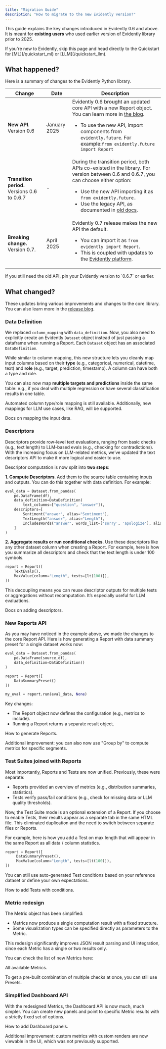 ```yaml
---
title: "Migration Guide"
description: "How to migrate to the new Evidently version?"
---
```


This guide explains the key changes introduced in Evidently 0.6 and above. It is meant for **existing users** who used earlier version of Evidently library prior to 2025.

<Check>
  If you're new to Evidently, skip this page and head directly to the Quickstart for [ML](/quickstart_ml) or [LLM](/quickstart_llm).
</Check>

## What happened?

Here is a summary of changes to the Evidently Python library.

| Change                                       | Date         | Description                                                                                                                                                                                                                                                                          |
| -------------------------------------------- | ------------ | ------------------------------------------------------------------------------------------------------------------------------------------------------------------------------------------------------------------------------------------------------------------------------------ |
| **New API.** Version 0.6                     | January 2025 | Evidently 0.6 brought an updated core API with a new Report object. You can learn more in [the blog](https://www.evidentlyai.com/blog/evidently-api-change).  <ul><li>To use the new API, import components from `evidently.future`. For example:`from evidently.future import Report`  </li> </ul>   |
| **Transition period.** Versions 0.6 to 0.6.7 | -            | During the transition period, both APIs co-existed in the library. For version between 0.6 and 0.6.7, you can choose either option: <ul><li> Use the new API importing it as `from evidently.future.` </li><li>   Use the legacy API, as documented in [old docs](https://docs-old.evidentlyai.com/). </li> </ul>              |
| **Breaking change.** Version 0.7.            | April 2025   | Evidently 0.7 release makes the new API the default.<ul><li> You can import it as `from evidently import Report`. </li><li>    This is coupled with updates to the [Evidently platform](cloud_v2).  </li> </ul>                                                                                                    |
<Info>
  If you still need the old API, pin your Evidently version to `0.6.7` or earlier.
</Info>

## What changed?

These updates bring various improvements and changes to the core library. You can also learn more in the [release blog](https://www.evidentlyai.com/blog/evidently-api-change).

### Data Definition

We replaced `column_mapping` with `data_definition`. Now, you also need to explicitly create an Evidently `Dataset` object instead of just passing a dataframe when running a Report. Each `Dataset` object has an associated `DataDefinition`.

While similar to column mapping, this new structure lets you cleanly map input columns based on their **type** (e.g., categorical, numerical, datetime, text) and **role** (e.g., target, prediction, timestamp). A column can have both a type and role.

You can also now map **multiple targets and predictions** inside the same table: e.g., if you deal with multiple regression or have several classification results in one table.

Automated column type/role mapping is still available. Additionally, new mappings for LLM use cases, like RAG, will be supported.

<Card title="Data Definition" href="/docs/library/data_definition">
  Docs on mapping the input data.
</Card>

### Descriptors

Descriptors provide row-level text evaluations, ranging from basic checks (e.g., text length) to LLM-based evals (e.g., checking for contradictions). With the increasing focus on LLM-related metrics, we’ve updated the text descriptors API to make it more logical and easier to use.

Descriptor computation is now split into **two steps**:

**1. Compute Descriptors**. Add them to the source table containing inputs and outputs. You can do this together with data definition. For example:

```python
eval_data = Dataset.from_pandas(
    pd.DataFrame(df),
    data_definition=DataDefinition(
        text_columns=["question", "answer"]),
    descriptors=[
        Sentiment("answer", alias="Sentiment"),
        TextLength("answer", alias="Length"),
        IncludesWords("answer", words_list=['sorry', 'apologize'], alias="Denials"),
    ]
)
```

**2. Aggregate results or run conditional checks**. Use these descriptors like any other dataset column when creating a Report. For example, here is how you summarize all descriptors and check that the text length is under 100 symbols.

```python
report = Report([
    TextEvals(),
    MaxValue(column="Length", tests=[lt(100)]),
])
```

This decoupling means you can reuse descriptor outputs for multiple tests or aggregations without recomputation. It’s especially useful for LLM evaluations.

<Card title="Descriptors" href="/docs/library/descriptors">
  Docs on adding descriptors.
</Card>

### New Reports API

As you may have noticed in the example above, we made the changes to the core Report API. Here is how generating a Report with data summary preset for a single dataset works now:

```python
eval_data = Dataset.from_pandas(
    pd.DataFrame(source_df),
    data_definition=DataDefinition()
)

report = Report([
    DataSummaryPreset()
])

my_eval = report.run(eval_data, None)
```

Key changes:

- The Report object now defines the configuration (e.g., metrics to include).
- Running a Report returns a separate result object.

<Card title="Reports" href="/docs/library/report">
  How to generate Reports.
</Card>

Additional improvement: you can also now use "Group by" to compute metrics for specific segments.

### Test Suites joined with Reports

Most importantly,  Reports and Tests are now unified. Previously, these were separate:

- Reports provided an overview of metrics (e.g., distribution summaries, statistics).
- Tests verify pass/fail conditions (e.g., check for missing data or LLM quality thresholds).

Now, the Test Suite mode is an optional extension of a Report. If you choose to enable Tests, their results appear as a separate tab in the same HTML file. This eliminated duplication and the need to switch between separate files or Reports.

For example, here is how you add a Test on max length that will appear in the same Report as all data / column statistics.

```python
report = Report([
     DataSummaryPreset(),
     MaxValue(column="Length", tests=[lt(100)]),
])
```

You can still use auto-generated Test conditions based on your reference dataset or define your own expectations.

<Card title="Tests" href="/docs/library/tests">
  How to add Tests with conditions.
</Card>

### Metric redesign

The Metric object has been simplified:

- Metrics now produce a single computation result with a fixed structure.
- Some visualization types can be specified directly as parameters to the Metric.

This redesign significantly improves JSON result parsing and UI integration, since each Metric has a single or two results only.

You can check the list of new Metrics here:

<Card title="Metrics" href="/metrics/all-metrics">
  All available Metrics.
</Card>

To get a pre-built combination of multiple checks at once, you can still use Presets.

### Simplified Dashboard API

With the redesigned Metrics, the Dashboard API is now much, much simpler. You can create new panels and point to specific Metric results with a strictly fixed set of options.

<Card title="Dashboard" href="/docs/platform/dashboard_add_panels">
  How to add Dashboard panels.
</Card>

Additional improvement: custom metrics with custom renders are now viewable in the UI, which was not previously supported.